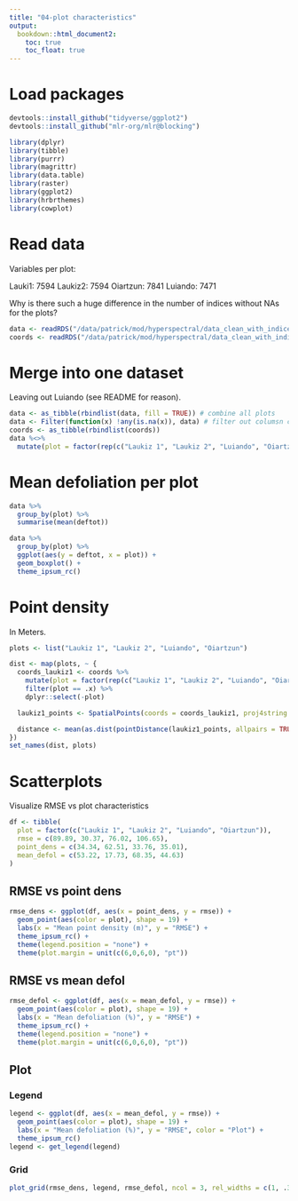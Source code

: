 ```yaml
---
title: "04-plot characteristics"
output: 
  bookdown::html_document2:
    toc: true
    toc_float: true
---
```


# Load packages

```r
devtools::install_github("tidyverse/ggplot2")
devtools::install_github("mlr-org/mlr@blocking")

library(dplyr)
library(tibble)
library(purrr)
library(magrittr)
library(data.table)
library(raster)
library(ggplot2)
library(hrbrthemes)
library(cowplot)
```

# Read data

Variables per plot:

Lauki1: 7594
Laukiz2: 7594
Oiartzun: 7841
Luiando: 7471

Why is there such a huge difference in the number of indices without NAs for the plots?

```r
data <- readRDS("/data/patrick/mod/hyperspectral/data_clean_with_indices/data_clean_standardized_bf2.rda")
coords <- readRDS("/data/patrick/mod/hyperspectral/data_clean_with_indices/data_clean_standardized_bf2-coords.rda")
```

# Merge into one dataset

Leaving out Luiando (see README for reason).

```r
data <- as_tibble(rbindlist(data, fill = TRUE)) # combine all plots
data <- Filter(function(x) !any(is.na(x)), data) # filter out columsn containing NA
coords <- as_tibble(rbindlist(coords))
data %<>%
  mutate(plot = factor(rep(c("Laukiz 1", "Laukiz 2", "Luiando", "Oiartzun"), c(559, 382, 301, 499))))
```

# Mean defoliation per plot

```r
data %>%
  group_by(plot) %>%
  summarise(mean(deftot))
```

```r
data %>%
  group_by(plot) %>%
  ggplot(aes(y = deftot, x = plot)) +
  geom_boxplot() +
  theme_ipsum_rc()
```

# Point density

In Meters.

```r
plots <- list("Laukiz 1", "Laukiz 2", "Luiando", "Oiartzun")

dist <- map(plots, ~ {
  coords_laukiz1 <- coords %>%
    mutate(plot = factor(rep(c("Laukiz 1", "Laukiz 2", "Luiando", "Oiartzun"), c(559, 382, 301, 499)))) %>%
    filter(plot == .x) %>%
    dplyr::select(-plot)

  laukiz1_points <- SpatialPoints(coords = coords_laukiz1, proj4string = CRS("+proj=utm +zone=30 +ellps=WGS84 +datum=WGS84 +units=m +no_defs"))

  distance <- mean(as.dist(pointDistance(laukiz1_points, allpairs = TRUE, lonlat = FALSE)))
})
set_names(dist, plots)
```

# Scatterplots

Visualize RMSE vs plot characteristics

```r
df <- tibble(
  plot = factor(c("Laukiz 1", "Laukiz 2", "Luiando", "Oiartzun")),
  rmse = c(89.89, 30.37, 76.02, 106.65),
  point_dens = c(34.34, 62.51, 33.76, 35.01),
  mean_defol = c(53.22, 17.73, 68.35, 44.63)
) 
```

## RMSE vs point dens

```r
rmse_dens <- ggplot(df, aes(x = point_dens, y = rmse)) +
  geom_point(aes(color = plot), shape = 19) +
  labs(x = "Mean point density (m)", y = "RMSE") +
  theme_ipsum_rc() +
  theme(legend.position = "none") +
  theme(plot.margin = unit(c(6,0,6,0), "pt"))
```

## RMSE vs mean defol

```r
rmse_defol <- ggplot(df, aes(x = mean_defol, y = rmse)) +
  geom_point(aes(color = plot), shape = 19) +
  labs(x = "Mean defoliation (%)", y = "RMSE") +
  theme_ipsum_rc() +
  theme(legend.position = "none") +
  theme(plot.margin = unit(c(6,0,6,0), "pt"))
```

## Plot

### Legend

```r
legend <- ggplot(df, aes(x = mean_defol, y = rmse)) +
  geom_point(aes(color = plot), shape = 19) +
  labs(x = "Mean defoliation (%)", y = "RMSE", color = "Plot") +
  theme_ipsum_rc()
legend <- get_legend(legend)
```

### Grid

```r
plot_grid(rmse_dens, legend, rmse_defol, ncol = 3, rel_widths = c(1, .3, 1))
```
